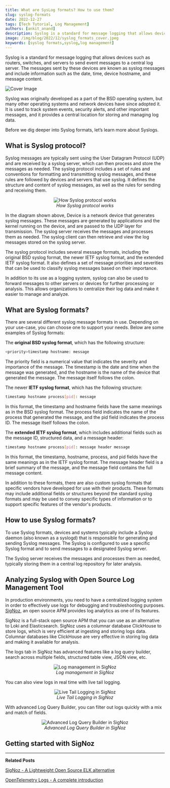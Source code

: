 ```yaml
---
title: What are SysLog formats? How to use them?
slug: syslog-formats
date: 2022-12-27
tags: [Tech Tutorial, Log Management]
authors: [ankit_anand]
description: Syslog is a standard for message logging that allows devices such as routers, switches, and servers to send event messages to a central log server. The messages sent by these devices are known as syslog messages and include information such as the date, time, device hostname, and message content...
image: /img/blog/2022/12/syslog_formats_cover.jpeg
keywords: [syslog formats,syslog,log management]
---
```


Syslog is a standard for message logging that allows devices such as routers, switches, and servers to send event messages to a central log server. The messages sent by these devices are known as syslog messages and include information such as the date, time, device hostname, and message content.



![Cover Image](/img/blog/2022/12/syslog_formats_cover.webp)

Syslog was originally developed as a part of the BSD operating system, but many other operating systems and network devices have since adopted it. It is used to track system events, security alerts, and other important messages, and it provides a central location for storing and managing log data.

Before we dig deeper into Syslog formats, let’s learn more about Syslogs.

## What is Syslog protocol?

Syslog messages are typically sent using the User Datagram Protocol (UDP) and are received by a syslog server, which can then process and store the messages as needed. The syslog protocol includes a set of rules and conventions for formatting and transmitting syslog messages, and these rules are followed by devices and servers that use syslog. It defines the structure and content of syslog messages, as well as the rules for sending and receiving them.

<figure data-zoomable align='center'>
    <img src="/img/blog/2022/12/syslog_server_client_1x.webp" alt="How Syslog protocol works"/>
    <figcaption><i>How Syslog protocol works</i></figcaption>
</figure>


In the diagram shown above, Device is a network device that generates syslog messages. These messages are generated by applications and the kernel running on the device, and are passed to the UDP layer for transmission. The syslog server receives the messages and processes them as needed. The syslog client can then retrieve and view the log messages stored on the syslog server.

The syslog protocol includes several message formats, including the original BSD syslog format, the newer IETF syslog format, and the extended IETF syslog format. It also defines a set of message priorities and severities that can be used to classify syslog messages based on their importance.

In addition to its use as a logging system, syslog can also be used to forward messages to other servers or devices for further processing or analysis. This allows organizations to centralize their log data and make it easier to manage and analyze.

## What are Syslog formats?

There are several different syslog message formats in use. Depending on your use-case, you can choose one to support your needs. Below are some examples of Syslog formats:

The **original BSD syslog format**, which has the following structure:

```bash
<priority>timestamp hostname: message
```

The priority field is a numerical value that indicates the severity and importance of the message. The timestamp is the date and time when the message was generated, and the hostname is the name of the device that generated the message. The message itself follows the colon.

The newer **IETF syslog format**, which has the following structure:

```bash
timestamp hostname process[pid]: message
```

In this format, the timestamp and hostname fields have the same meanings as in the BSD syslog format. The process field indicates the name of the process that generated the message, and the pid field indicates the process ID. The message itself follows the colon.

The **extended IETF syslog format**, which includes additional fields such as the message ID, structured data, and a message header:

```bash
timestamp hostname process[pid]: message header message
```

In this format, the timestamp, hostname, process, and pid fields have the same meanings as in the IETF syslog format. The message header field is a brief summary of the message, and the message field contains the full message content.

In addition to these formats, there are also custom syslog formats that specific vendors have developed for use with their products. These formats may include additional fields or structures beyond the standard syslog formats and may be used to convey specific types of information or to support specific features of the vendor's products.

## How to use Syslog formats?

To use Syslog formats, devices and systems typically include a Syslog daemon (also known as a syslogd) that is responsible for generating and sending Syslog messages. The Syslog is configured to use a specific Syslog format and to send messages to a designated Syslog server. 

The Syslog server receives the messages and processes them as needed, typically storing them in a central log repository for later analysis.

## Analyzing Syslog with Open Source Log Management Tool

In production environments, you need to  have a centralized logging system in order to effectively use logs for debugging and troubleshooting purposes. [SigNoz](https://signoz.io/), an open source APM provides log analytics as one of its features. 

SigNoz is a full-stack open source APM that you can use as an alternative to Loki and Elasticsearch. SigNoz uses a columnar database ClickHouse to store logs, which is very efficient at ingesting and storing logs data. Columnar databases like ClickHouse are very effective in storing log data and making it available for analysis.

The logs tab in SigNoz has advanced features like a log query builder, search across multiple fields, structured table view, JSON view, etc.

<figure data-zoomable align='center'>
    <img src="/img/blog/common/signoz_logs.webp" alt="Log management in SigNoz"/>
    <figcaption><i>Log management in SigNoz</i></figcaption>
</figure>


You can also view logs in real time with live tail logging.

<figure data-zoomable align='center'>
    <img src="/img/blog/2022/10/signoz_live_logs.webp" alt="Live Tail Logging in SigNoz"/>
    <figcaption><i>Live Tail Logging in SigNoz</i></figcaption>
</figure>


With advanced Log Query Builder, you can filter out logs quickly with a mix and match of fields.

<figure data-zoomable align='center'>
    <img src="/img/blog/2022/10/signoz_log_query_builder.webp" alt="Advanced Log Query Builder in SigNoz"/>
    <figcaption><i>Advanced Log Query Builder in SigNoz</i></figcaption>
</figure>


## Getting started with SigNoz

<GetStartedSigNoz />

---

**Related Posts**

[SigNoz - A Lightweight Open Source ELK alternative](https://signoz.io/blog/elk-alternative-open-source/)

[OpenTelemetry Logs - A complete introduction](https://signoz.io/blog/opentelemetry-logs/)